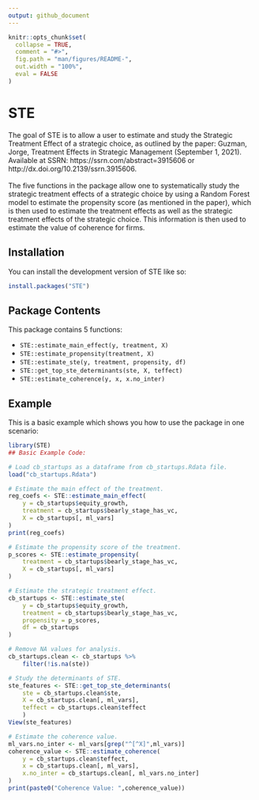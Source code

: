 ```yaml
---
output: github_document
---
```


<!-- README.md is generated from README.Rmd. Please edit that file -->

```r
knitr::opts_chunk$set(
  collapse = TRUE,
  comment = "#>",
  fig.path = "man/figures/README-",
  out.width = "100%",
  eval = FALSE
)
```

# STE

<!-- badges: start -->
<!-- badges: end -->

The goal of STE is to allow a user to estimate and study the Strategic Treatment Effect of a strategic choice, as outlined by the paper: Guzman, Jorge, Treatment Effects in Strategic Management (September 1, 2021). Available at SSRN: https://ssrn.com/abstract=3915606 or http://dx.doi.org/10.2139/ssrn.3915606.
<br>
<br>
The five functions in the package allow one to systematically study the strategic treatment effects of a strategic choice by using a Random Forest model to estimate the propensity score (as mentioned in the paper), which is then used to estimate the treatment effects as well as the strategic treatment effects of the strategic choice. This information is then used to estimate the value of coherence for firms.

## Installation

You can install the development version of STE like so:

``` r
install.packages("STE")
```
## Package Contents

This package contains 5 functions:

- `STE::estimate_main_effect(y, treatment, X)`
- `STE::estimate_propensity(treatment, X)`
- `STE::estimate_ste(y, treatment, propensity, df)`
- `STE::get_top_ste_determinants(ste, X, teffect)`
- `STE::estimate_coherence(y, x, x.no_inter)`

## Example

This is a basic example which shows you how to use the package in one scenario:

```r
library(STE)
## Basic Example Code:

# Load cb_startups as a dataframe from cb_startups.Rdata file.
load("cb_startups.Rdata")

# Estimate the main effect of the treatment.
reg_coefs <- STE::estimate_main_effect(
    y = cb_startups$equity_growth,
    treatment = cb_startups$bearly_stage_has_vc,
    X = cb_startups[, ml_vars]
)
print(reg_coefs)

# Estimate the propensity score of the treatment.
p_scores <- STE::estimate_propensity(
    treatment = cb_startups$bearly_stage_has_vc,
    X = cb_startups[, ml_vars]
)

# Estimate the strategic treatment effect.
cb_startups <- STE::estimate_ste(
    y = cb_startups$equity_growth,
    treatment = cb_startups$bearly_stage_has_vc,
    propensity = p_scores,
    df = cb_startups
)

# Remove NA values for analysis. 
cb_startups.clean <- cb_startups %>%
    filter(!is.na(ste))

# Study the determinants of STE.
ste_features <- STE::get_top_ste_determinants(
    ste = cb_startups.clean$ste,
    X = cb_startups.clean[, ml_vars],
    teffect = cb_startups.clean$teffect
    )
View(ste_features)

# Estimate the coherence value.
ml_vars.no_inter <- ml_vars[grep("^[^X]",ml_vars)]
coherence_value <- STE::estimate_coherence(
    y = cb_startups.clean$teffect,
    x = cb_startups.clean[, ml_vars],
    x.no_inter = cb_startups.clean[, ml_vars.no_inter]
)
print(paste0("Coherence Value: ",coherence_value))

```

